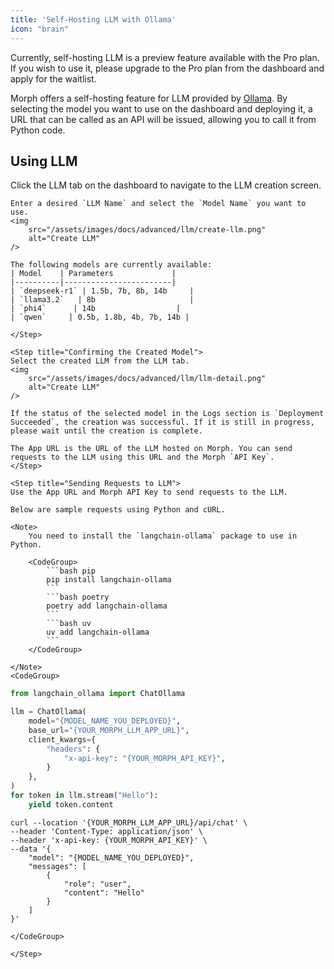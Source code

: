 ```yaml
---
title: 'Self-Hosting LLM with Ollama'
icon: "brain"
---
```


<Warning>
    Currently, self-hosting LLM is a preview feature available with the Pro plan. If you wish to use it, please upgrade to the Pro plan from the dashboard and apply for the waitlist.
</Warning>

Morph offers a self-hosting feature for LLM provided by [Ollama](https://ollama.com "Ollama"). By selecting the model you want to use on the dashboard and deploying it, a URL that can be called as an API will be issued, allowing you to call it from Python code.


## Using LLM

<Steps>
	<Step title="Deploying LLM">
	Click the LLM tab on the dashboard to navigate to the LLM creation screen.

	Enter a desired `LLM Name` and select the `Model Name` you want to use.
	<img
		src="/assets/images/docs/advanced/llm/create-llm.png"
		alt="Create LLM"
	/>

	The following models are currently available:
	| Model    | Parameters             |
	|----------|------------------------|
	| `deepseek-r1` | 1.5b, 7b, 8b, 14b     |
	| `llama3.2`   | 8b                     |
	| `phi4`      | 14b                  |
	| `qwen`     | 0.5b, 1.8b, 4b, 7b, 14b |

	</Step>

	<Step title="Confirming the Created Model">
	Select the created LLM from the LLM tab.
	<img
		src="/assets/images/docs/advanced/llm/llm-detail.png"
		alt="Create LLM"
	/>

	If the status of the selected model in the Logs section is `Deployment Succeeded`, the creation was successful. If it is still in progress, please wait until the creation is complete.

	The App URL is the URL of the LLM hosted on Morph. You can send requests to the LLM using this URL and the Morph `API Key`.
	</Step>

	<Step title="Sending Requests to LLM">
	Use the App URL and Morph API Key to send requests to the LLM.

	Below are sample requests using Python and cURL.

	<Note>
		You need to install the `langchain-ollama` package to use in Python.

		<CodeGroup>
			```bash pip
			pip install langchain-ollama
			```
			```bash poetry
			poetry add langchain-ollama
			```
			```bash uv
			uv add langchain-ollama
			```
		</CodeGroup>

	</Note>
	<CodeGroup>
```python Python
from langchain_ollama import ChatOllama

llm = ChatOllama(
	model="{MODEL_NAME_YOU_DEPLOYED}",
	base_url="{YOUR_MORPH_LLM_APP_URL}",
	client_kwargs={
		"headers": {
			"x-api-key": "{YOUR_MORPH_API_KEY}",
		}
	},
)
for token in llm.stream("Hello"):
	yield token.content
```

```shell cURL
curl --location '{YOUR_MORPH_LLM_APP_URL}/api/chat' \
--header 'Content-Type: application/json' \
--header 'x-api-key: {YOUR_MORPH_API_KEY}' \
--data '{
	"model": "{MODEL_NAME_YOU_DEPLOYED}",
	"messages": [
		{
			"role": "user",
			"content": "Hello"
		}
	]
}'
```
	</CodeGroup>

	</Step>
</Steps>
